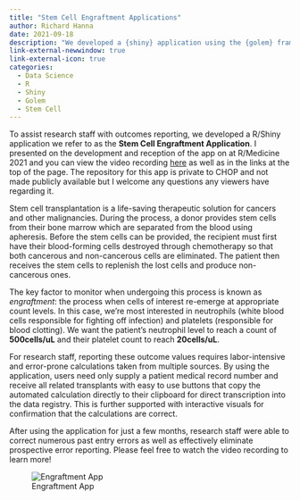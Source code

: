 ```yaml
---
title: "Stem Cell Engraftment Applications"
author: Richard Hanna
date: 2021-09-18
description: "We developed a {shiny} application using the {golem} framework to support research staff in calculating and recording stem cell engraftment that helped eliminate errors in data entry."
link-external-newwindow: true
link-external-icon: true
categories:
  - Data Science
  - R
  - Shiny
  - Golem
  - Stem Cell
---
```


To assist research staff with outcomes reporting, we developed a R/Shiny application we refer to as the **Stem Cell Engraftment Application**. I presented on the development and reception of the app on at R/Medicine 2021 and you can view the video recording [here](https://www.youtube.com/watch?v=ihVgS6MFHgw) as well as in the links at the top of the page. The repository for this app is private to CHOP and not made publicly available but I welcome any questions any viewers have regarding it.

Stem cell transplantation is a life-saving therapeutic solution for cancers and other malignancies. During the process, a donor provides stem cells from their bone marrow which are separated from the blood using apheresis. Before the stem cells can be provided, the recipient must first have their blood-forming cells destroyed through chemotherapy so that both cancerous and non-cancerous cells are eliminated. The patient then receives the stem cells to replenish the lost cells and produce non-cancerous ones.

The key factor to monitor when undergoing this process is known as _engraftment_: the process when cells of interest re-emerge at appropriate count levels. In this case, we're most interested in neutrophils (white blood cells responsible for fighting off infection) and platelets (responsible for blood clotting). We want the patient's neutrophil level to reach a count of **500cells/uL** and their platelet count to reach **20cells/uL**.

For research staff, reporting these outcome values requires labor-intensive and error-prone calculations taken from multiple sources. By using the application, users need only supply a patient medical record number and receive all related transplants with easy to use buttons that copy the automated calculation directly to their clipboard for direct transcription into the data registry. This is further supported with interactive visuals for confirmation that the calculations are correct. 

After using the application for just a few months, research staff were able to correct numerous past entry errors as well as effectively eliminate prospective error reporting. Please feel free to watch the video recording to learn more!

![Engraftment App](images/stem_cell_engraftment_app/engraftment_app.png)